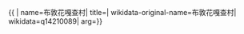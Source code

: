 {{ {{{1|PRC admin/showdata}}}|
name=布敦花嘎查村|
title=|
wikidata-original-name=布敦花嘎查村|
wikidata=q14210089|
arg={{{arg|}}}}}